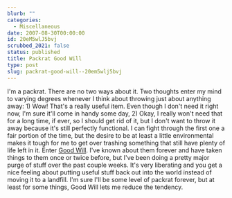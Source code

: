 ```yaml
---
blurb: ""
categories:
  - Miscellaneous
date: 2007-08-30T00:00:00
id: 20eM5wlJ5bvj
scrubbed_2021: false
status: published
title: Packrat Good Will
type: post
slug: packrat-good-will--20em5wlj5bvj
---
```


I'm a packrat. There are no two ways about it. Two thoughts enter
my mind to varying degrees whenever I think about throwing just
about anything away: 1) Wow! That's a really useful item. Even
though I don't need it right now, I'm sure it'll come in handy some
day, 2) Okay, I really won't need that for a long time, if ever, so
I should get rid of it, but I don't want to throw it away because
it's still perfectly functional. I can fight through the first one
a fair portion of the time, but the desire to be at least a little
environmental makes it tough for me to get over trashing something
that still have plenty of life left in it. Enter
[Good Will](http://www.goodwill.org/). I've known about them
forever and have taken things to them once or twice before, but
I've been doing a pretty major purge of stuff over the past couple
weeks. It's very liberating and you get a nice feeling about
putting useful stuff back out into the world instead of moving it
to a landfill. I'm sure I'll be some level of packrat forever, but
at least for some things, Good Will lets me reduce the tendency.
